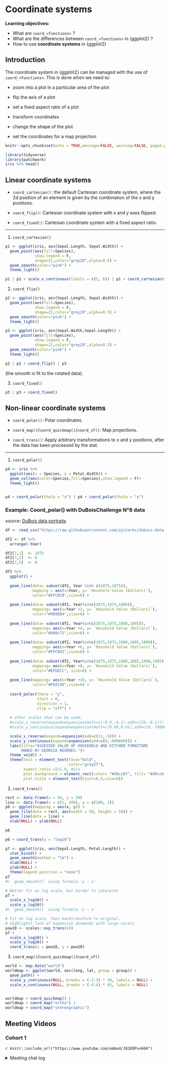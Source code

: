 # Coordinate systems

**Learning objectives:**

- What are `coord_<functions>` ?
- What are the differences between `coord_<functions>` in {ggplot2} ?
- How to use **coordinate systems** in {ggplot2}


## Introduction

The coordinate system in {ggplot2} can be managed with the use of `coord_<functions>`. This is done when we need to:

- zoom into a plot in a particular area of the plot
- flip the axis of a plot
- set a fixed aspect ratio of a plot

- transform coordinates
- change the shape of the plot
- set the coordinates for a map projection



```r
knitr::opts_chunk$set(echo = TRUE,message=FALSE, warning=FALSE, paged.print=FALSE,comment = "")
```

```r
library(tidyverse)
library(patchwork)
iris %>% head()
```



## Linear coordinate systems

- `coord_cartesian()`: the default Cartesian coordinate system, where the 2d position of an element is given by the combination of the x and y positions.

- `coord_flip()`: Cartesian coordinate system with x and y axes flipped.

- `coord_fixed()`: Cartesian coordinate system with a fixed aspect ratio.

----------


1.  `coord_cartesian()`

```r
p1 <- ggplot(iris, aes(Sepal.Length, Sepal.Width)) + 
  geom_point(aes(fill=Species),
             show.legend = F,
             shape=21,color="grey20",alpha=0.5) + 
  geom_smooth(color="pink") +
  theme_light()

p1 | p1 + scale_x_continuous(limits = c(5, 6)) | p1 + coord_cartesian(xlim = c(5, 6))
```


2.  `coord_flip()`

```r
p2 <- ggplot(iris, aes(Sepal.Length, Sepal.Width)) + 
  geom_point(aes(fill=Species),
             show.legend = F,
             shape=21,color="grey20",alpha=0.5) + 
  geom_smooth(color="pink") +
  theme_light()

p3 <- ggplot(iris, aes(Sepal.Width,Sepal.Length)) + 
  geom_point(aes(fill=Species),
             show.legend = F,
             shape=21,color="grey20",alpha=0.5) + 
  geom_smooth(color="pink") +
  theme_light()

p2 | p2 + coord_flip() | p3
```

(the smooth is fit to the rotated data).


3.  `coord_fixed()`

```r
p3 | p3 + coord_fixed()
```





## Non-linear coordinate systems


- `coord_polar()`: Polar coordinates.

- `coord_map()`/`coord_quickmap()`/`coord_sf()`: Map projections.

- `coord_trans()`: Apply arbitrary transformations to x and y positions, after the data has been processed by the stat.


---------

1.  `coord_polar()`

```r
p4 <- iris %>%
  ggplot(aes(x = Species, y = Petal.Width)) +
  geom_col(aes(color=Species,fill=Species),show.legend = F)+
  theme_light()


p4 + coord_polar(theta = "x") | p4 + coord_polar(theta = "y")
```


### Example: Coord_polar() with DuBoisChallenge N°8 data

source: [DuBois data portraits](https://github.com/ajstarks/dubois-data-portraits/tree/master/challenge/2022)

```r
df <- read_csv("https://raw.githubusercontent.com/ajstarks/dubois-data-portraits/master/challenge/2022/challenge08/data.csv")

df2 <- df %>%
  arrange(-Year)  

df2[7,1]  <- 1875
df2[7,2]  <- 0
df2[7,3]  <- 0
```





```r
df2 %>%  
  ggplot() + 
  
  geom_line(data= subset(df2, Year %in% c(1875,1875)),
            mapping = aes(x=Year, y= `Houshold Value (Dollars)`),
            color="#FFCDCB",size=6) +
  
  geom_line(data= subset(df2, Year%in%c(1875,1875,1880)),
            mapping= aes(x=Year +2, y= `Houshold Value (Dollars)`),
            color="#989EB4",size=6) +
  
  geom_line(data= subset(df2, Year%in%c(1875,1875,1880,1885)),
            mapping= aes(x=Year +4, y= `Houshold Value (Dollars)`),
            color="#b08c71",size=6) +
  
  geom_line(data= subset(df2, Year%in%c(1875,1875,1880,1885,1890)),
            mapping= aes(x=Year +6, y= `Houshold Value (Dollars)`),
            color="#FFC942",size=6) +
  
  geom_line(data= subset(df2, Year%in%c(1875,1875,1880,1885,1890,1895)),
            mapping= aes(x=Year +8, y= `Houshold Value (Dollars)`),
            color="#EFDECC", size=6) +
  
  geom_line(mapping= aes(x=Year +10, y= `Houshold Value (Dollars)`),
            color="#F02C49",size=6) +
  
  coord_polar(theta = "y",
              start = 0,
              direction = 1, 
              clip = "off") +
  
  # other scales that can be used:
  #scale_x_reverse(expand=expansion(mult=c(-0.9,-0.1),add=c(29,-0.1))) +
  #scale_y_continuous(expand=expansion(mult=c(0.09,0.01),add=c(0,-790000))) +

  scale_x_reverse(expand=expansion(add=c(11,-5))) +
  scale_y_continuous(expand=expansion(add=c(0,-600000))) +
  labs(title="ASSESSED VALUE OF HOUSEHOLD AND KITCHEN FURNITURE 
       OWNED BY GEORGIA NEGROES.")+
  theme_void() +
  theme(text = element_text(face="bold",
                            color="grey27"),
        aspect.ratio =2/1.9, #y/x
        plot.background = element_rect(color= "#d9ccbf", fill= "#d9ccbf"),
        plot.title = element_text(hjust=0.5,size=9))
```

2.  `coord_trans()`

```r
rect <- data.frame(x = 50, y = 50)
line <- data.frame(x = c(1, 200), y = c(100, 1))
p6 <- ggplot(mapping = aes(x, y)) + 
  geom_tile(data = rect, aes(width = 50, height = 50)) + 
  geom_line(data = line) + 
  xlab(NULL) + ylab(NULL)

p6
```

```r
p6 + coord_trans(y = "log10") 
```


```r
p7 <- ggplot(iris, aes(Sepal.Length, Petal.Length)) + 
  stat_bin2d() + 
  geom_smooth(method = "lm") + 
  xlab(NULL) + 
  ylab(NULL) + 
  theme(legend.position = "none")
p7
#> `geom_smooth()` using formula 'y ~ x'

# Better fit on log scale, but harder to interpret
p7 +
  scale_x_log10() + 
  scale_y_log10()
#> `geom_smooth()` using formula 'y ~ x'

# Fit on log scale, then backtransform to original.
# Highlights lack of expensive diamonds with large carats
pow10 <- scales::exp_trans(10)
p7 +
  scale_x_log10() + 
  scale_y_log10() + 
  coord_trans(x = pow10, y = pow10)
```


3.  `coord_map()`/`coord_quickmap()`/`coord_sf()`

```r
world <- map_data("world")
worldmap <- ggplot(world, aes(long, lat, group = group)) +
  geom_path() +
  scale_y_continuous(NULL, breaks = (-2:3) * 30, labels = NULL) +
  scale_x_continuous(NULL, breaks = (-4:4) * 45, labels = NULL)


worldmap + coord_quickmap() |
worldmap + coord_map("ortho") |
worldmap + coord_map("stereographic")
```


## Meeting Videos

### Cohort 1

`r knitr::include_url("https://www.youtube.com/embed/J8JEDPvv660")`

<details>
  <summary> Meeting chat log </summary>
  
```
00:08:33	June Choe:	hi all :)
00:08:50	Federica Gazzelloni:	Hi
00:09:48	June Choe:	yeah I think folks can catch up on youtube maybe
00:28:00	June Choe:	thats very neat - didn't know you could "squish" the polar-transformed shapes with scale expansion
00:38:32	June Choe:	An interesting discussion for coord_polar on twitter - https://twitter.com/mattansb/status/1506620436771229715?s=20&t=I4IebpuwA_ZxDwzA4BqqwQ
00:38:45	June Choe:	I was in an exchange with @mattansb on how to "crop" polar coordinate plots
00:39:15	June Choe:	this was his solution, and I find it quite nice - https://mattansb.github.io/MSBMisc/reference/crop_coord_polar.html
00:40:30	June Choe:	this was great - thank you!
00:41:03	June Choe:	sounds good!
```
</details>
